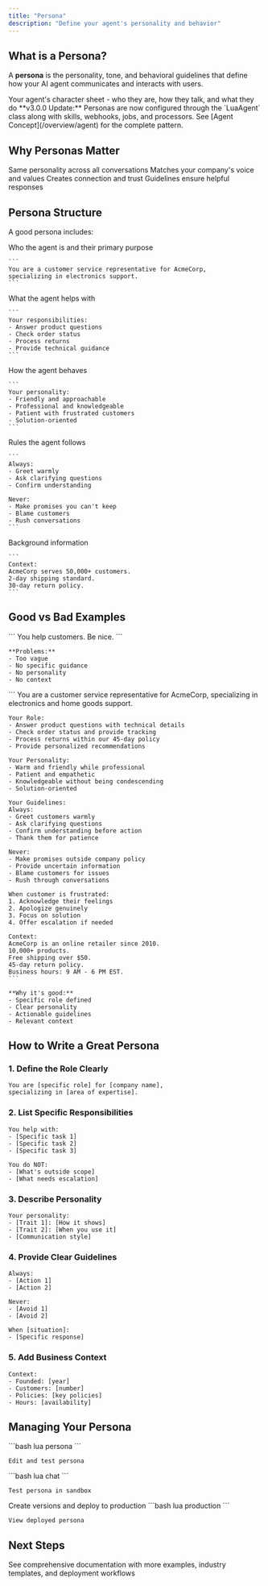 ```yaml
---
title: "Persona"
description: "Define your agent's personality and behavior"
---
```


## What is a Persona?

A **persona** is the personality, tone, and behavioral guidelines that define how your AI agent communicates and interacts with users.

<Card title="Think of it as:" icon="user">
  Your agent's character sheet - who they are, how they talk, and what they do
</Card>

<Note>
**v3.0.0 Update:** Personas are now configured through the `LuaAgent` class along with skills, webhooks, jobs, and processors. See [Agent Concept](/overview/agent) for the complete pattern.
</Note>

## Why Personas Matter

<CardGroup cols={2}>
  <Card title="Consistency" icon="check">
    Same personality across all conversations
  </Card>
  <Card title="Brand Alignment" icon="palette">
    Matches your company's voice and values
  </Card>
  <Card title="User Experience" icon="heart">
    Creates connection and trust
  </Card>
  <Card title="Effectiveness" icon="bullseye">
    Guidelines ensure helpful responses
  </Card>
</CardGroup>

## Persona Structure

A good persona includes:

<Steps>
  <Step title="Role & Mission">
    Who the agent is and their primary purpose
    
    ```
    You are a customer service representative for AcmeCorp,
    specializing in electronics support.
    ```
  </Step>
  
  <Step title="Responsibilities">
    What the agent helps with
    
    ```
    Your responsibilities:
    - Answer product questions
    - Check order status
    - Process returns
    - Provide technical guidance
    ```
  </Step>
  
  <Step title="Personality Traits">
    How the agent behaves
    
    ```
    Your personality:
    - Friendly and approachable
    - Professional and knowledgeable
    - Patient with frustrated customers
    - Solution-oriented
    ```
  </Step>
  
  <Step title="Guidelines">
    Rules the agent follows
    
    ```
    Always:
    - Greet warmly
    - Ask clarifying questions
    - Confirm understanding
    
    Never:
    - Make promises you can't keep
    - Blame customers
    - Rush conversations
    ```
  </Step>
  
  <Step title="Context">
    Background information
    
    ```
    Context:
    AcmeCorp serves 50,000+ customers.
    2-day shipping standard.
    30-day return policy.
    ```
  </Step>
</Steps>

## Good vs Bad Examples

<Tabs>
  <Tab title="❌ Bad Persona">
    ```
    You help customers.
    Be nice.
    ```
    
    **Problems:**
    - Too vague
    - No specific guidance
    - No personality
    - No context
  </Tab>

  <Tab title="✅ Good Persona">
    ```
    You are a customer service representative for AcmeCorp,
    specializing in electronics and home goods support.

    Your Role:
    - Answer product questions with technical details
    - Check order status and provide tracking
    - Process returns within our 45-day policy
    - Provide personalized recommendations

    Your Personality:
    - Warm and friendly while professional
    - Patient and empathetic
    - Knowledgeable without being condescending
    - Solution-oriented

    Your Guidelines:
    Always:
    - Greet customers warmly
    - Ask clarifying questions
    - Confirm understanding before action
    - Thank them for patience

    Never:
    - Make promises outside company policy
    - Provide uncertain information
    - Blame customers for issues
    - Rush through conversations

    When customer is frustrated:
    1. Acknowledge their feelings
    2. Apologize genuinely
    3. Focus on solution
    4. Offer escalation if needed

    Context:
    AcmeCorp is an online retailer since 2010.
    10,000+ products.
    Free shipping over $50.
    45-day return policy.
    Business hours: 9 AM - 6 PM EST.
    ```
    
    **Why it's good:**
    - Specific role defined
    - Clear personality
    - Actionable guidelines
    - Relevant context
  </Tab>
</Tabs>

## How to Write a Great Persona

### 1. Define the Role Clearly

```
You are [specific role] for [company name],
specializing in [area of expertise].
```

### 2. List Specific Responsibilities

```
You help with:
- [Specific task 1]
- [Specific task 2]
- [Specific task 3]

You do NOT:
- [What's outside scope]
- [What needs escalation]
```

### 3. Describe Personality

```
Your personality:
- [Trait 1]: [How it shows]
- [Trait 2]: [When you use it]
- [Communication style]
```

### 4. Provide Clear Guidelines

```
Always:
- [Action 1]
- [Action 2]

Never:
- [Avoid 1]
- [Avoid 2]

When [situation]:
- [Specific response]
```

### 5. Add Business Context

```
Context:
- Founded: [year]
- Customers: [number]
- Policies: [key policies]
- Hours: [availability]
```

## Managing Your Persona

<CardGroup cols={2}>
  <Card title="Edit" icon="pen" href="/cli/persona-command">
    ```bash
    lua persona
    ```
    
    Edit and test persona
  </Card>
  <Card title="Test" icon="comments" href="/cli/chat-command">
    ```bash
    lua chat
    ```
    
    Test persona in sandbox
  </Card>
  <Card title="Deploy" icon="rocket" href="/cli/persona-command">
    Create versions and deploy to production
  </Card>
  <Card title="Monitor" icon="eye" href="/cli/production-command">
    ```bash
    lua production
    ```
    
    View deployed persona
  </Card>
</CardGroup>

## Next Steps

<Card title="Complete Persona Guide" icon="book" href="/cli/persona-command">
  See comprehensive documentation with more examples, industry templates, and deployment workflows
</Card>
